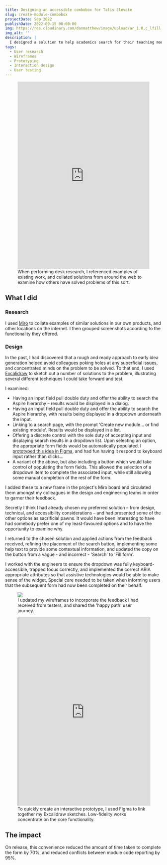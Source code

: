 ```yaml
---
title: Designing an accessible combobox for Talis Elevate
slug: create-module-combobox
projectDate: Sep 2022
publishDate: 2022-09-15 00:00:00
img: https://res.cloudinary.com/danmatthew/image/upload/ar_1.0,c_lfill,w_600/Case%20Study%20Assets/Module_combobox_____Talis_Elevate_-_Proposals_duzklp.webp
img_alt: ''
description: |
  I designed a solution to help academics search for their teaching modules, increasing productivity and reducing errors.
tags:
  - User research
  - Wireframes
  - Prototyping
  - Interaction design
  - User testing
---
```


<figure>
<iframe width="100%" height="600" src="https://stackblitz.com/edit/stackblitz-starters-p9vzrh?ctl=1&embed=1&file=public%2Findex.html&hideExplorer=1&hideNavigation=1&view=preview" title="Stackblitz demo of concept" frameborder="0" allow="fullscreen" allowfullscreen/>
<figcaption>An interactive demo of the finished idea.</figcaption>
</figure>

## The challenge
[Talis](https://talis.com) is a SaaS provider that creates solutions for higher education (HE). Their products include [Aspire](https://talis.com/aspire), a reading list solution for university libraries, and [Elevate](https://talis.com/elevate), a collaborative annotation tool designed with the classroom in mind.
The two applications don't need to be used together, but if a customer elects to purchase both, we can reflect the teaching modules from Aspire inside Elevate – a useful convenience when an academic is uploading teaching material.

The goal for this project was to augment the 'Create new module' screen in Elevate with a way to allow an academic to create a new and standalone teaching module, or reference a pre-existing module from Aspire. Referencing an existing module helps keep modules on the two platforms in sync, helps with reporting, and also provides supplementary information, such as knowing how many students are registered for the class.

<figure>
<iframe width="100%" height="500" src="https://miro.com/app/live-embed/uXjVM3i-ejo=/?moveToViewport=3545,-1594,5940,3984&embedId=618161750554" frameborder="0" scrolling="no" allow="fullscreen; clipboard-read; clipboard-write" allowfullscreen title="Miro board featuring desk research and design proposals"></iframe>

<figcaption>When performing desk research, I referenced examples of existing work, and collated solutions from around the web to examine how others have solved problems of this sort.</figcaption>
</figure>

## What I did

### Research
I used [Miro](https://miro.com) to collate examples of similar solutions in our own products, and other locations on the internet. I then grouped screenshots according to the functionality they offered.

### Design
In the past, I had discovered that a rough and ready approach to early idea generation helped avoid colleagues poking holes at any superficial issues, and concentrated minds on the problem to be solved. To that end, I used [Excalidraw](https://excalidraw.com) to sketch out a number of solutions to the problem, illustrating several different techniques I could take forward and test.

I examined:
- Having an input field pull double duty and offer the ability to search the Aspire hierarchy – results would be displayed in a dialog.
- Having an input field pull double duty and offer the ability to search the Aspire hierarchy, with results being displayed in a dropdown underneath the input.
- Linking to a search page, with the prompt 'Create new module… or find existing module'. Results would be displayed in a list.
- Offering a discrete control with the sole duty of accepting input and displaying search results in a dropdown list. Upon selecting an option, the appropriate form fields would be automatically populated. I [prototyped this idea in Figma](https://www.figma.com/proto/N1cqGBRBblddah5AdcdQEQ/Elevate%3A-Aspire-Module-Typeahead-Options?page-id=0%3A1&node-id=5-35&starting-point-node-id=2%3A6), and had fun having it respond to keyboard input rather than clicks…
- A variant of the above, but also including a button which would take control of populating the form fields. This allowed the selection of a dropdown item to complete the associated input, while still allowing some manual completion of the rest of the form.

I added these to a new frame in the project's Miro board and circulated them amongst my colleagues in the design and engineering teams in order to garner their feedback.

Secretly I think I had already chosen my preferred solution – from design, technical, and accessibility considerations – and had presented some of the other options as sacrificial pawns. It would have been interesting to have had somebody prefer one of my least-favoured options and to have the opportunity to examine why.

I returned to the chosen solution and applied actions from the feedback received, refining the placement of the search button, implementing some help text to provide some contextual information, and updated the copy on the button from a vague - and incorrect - 'Search' to 'Fill form'.

I worked with the engineers to ensure the dropdown was fully keyboard-accessible, trapped focus correctly, and implemented the correct ARIA appropriate attributes so that assistive technologies would be able to make sense of the widget. Special care needed to be taken when informing users that the subsequent form had now been completed on their behalf.

<figure>
<picture>
<img src="https://res.cloudinary.com/danmatthew/image/upload/v1691504000/Case%20Study%20Assets/Module_combobox_____Talis_Elevate_-_Proposal_cykge0.jpg" />
</picture>
<figcaption>I updated my wireframes to incorporate the feedback I had received from testers, and shared the 'happy path' user journey.</figcaption>
</figure>

<figure>
<iframe width="100%" height="600" src="https://www.figma.com/embed?embed_host=share&url=https%3A%2F%2Fwww.figma.com%2Fproto%2FN1cqGBRBblddah5AdcdQEQ%2FElevate%253A-Aspire-Module-Typeahead-Options%3Fpage-id%3D0%253A1%26type%3Ddesign%26node-id%3D14-7%26viewport%3D124%252C391%252C0.15%26t%3DUIRyYj5Q5Xq2CLaV-1%26scaling%3Dmin-zoom%26starting-point-node-id%3D14%253A7%26show-proto-sidebar%3D1%26mode%3Ddesign" allowfullscreen></iframe>
<figcaption>To quickly create an interactive prototype, I used Figma to link together my Excalidraw sketches. Low-fidelity works concentrate on the core functionality.</figcaption>
</figure>

## The impact
On release, this convenience reduced the amount of time taken to complete the form by 70%, and reduced conflicts between module code reporting by 95%.

